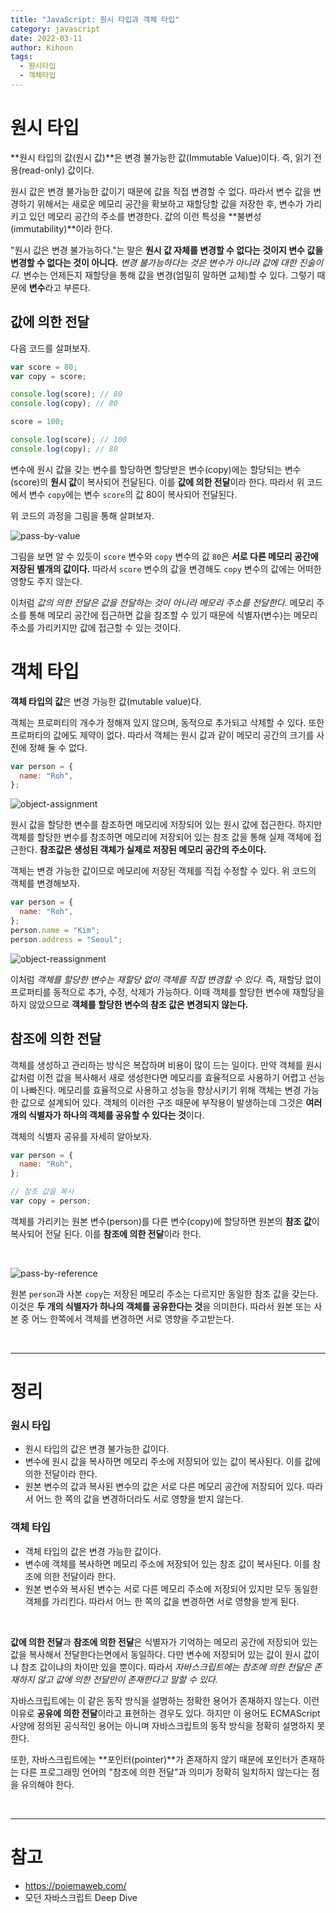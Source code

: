 ```yaml
---
title: "JavaScript: 원시 타입과 객체 타입"
category: javascript
date: 2022-03-11
author: Kihoon
tags:
  - 원시타입
  - 객체타입
---
```


# 원시 타입

**원시 타입의 값(원시 값)**은 변경 불가능한 값(Immutable Value)이다. 즉, 읽기 전용(read-only) 값이다.

원시 값은 변경 불가능한 값이기 때문에 값을 직접 변경할 수 없다. 따라서 변수 값을 변경하기 위해서는 새로운 메모리 공간을 확보하고 재할당할 값을 저장한 후, 변수가 가리키고 있던 메모리 공간의 주소를 변경한다. 값의 이런 특성을 **불변성(immutability)**이라 한다.

"원시 값은 변경 불가능하다."는 말은 **원시 값 자체를 변경할 수 없다는 것이지 변수 값을 변경할 수 없다는 것이 아니다.** _변경 불가능하다는 것은 변수가 아니라 값에 대한 진술이다._ 변수는 언제든지 재할당을 통해 값을 변경(엄밀히 말하면 교체)할 수 있다. 그렇기 때문에 **변수**라고 부른다.

## 값에 의한 전달

다음 코드를 살펴보자.

```jsx
var score = 80;
var copy = score;

console.log(score); // 80
console.log(copy); // 80

score = 100;

console.log(score); // 100
console.log(copy); // 80
```

변수에 원시 값을 갖는 변수를 할당하면 할당받은 변수(copy)에는 할당되는 변수(score)의 **원시 값**이 복사되어 전달된다. 이를 **값에 의한 전달**이라 한다. 따라서 위 코드에서 변수 `copy`에는 변수 `score`의 값 80이 복사되어 전달된다.

위 코드의 과정을 그림을 통해 살펴보자.

![pass-by-value](./image/pass-by-value.png)

그림을 보면 알 수 있듯이 `score` 변수와 `copy` 변수의 값 `80`은 **서로 다른 메모리 공간에 저장된 별개의 값이다.** 따라서 `score` 변수의 값을 변경해도 `copy` 변수의 값에는 어떠한 영향도 주지 않는다.

이처럼 _값의 의한 전달은 값을 전달하는 것이 아니라 메모리 주소를 전달한다._ 메모리 주소를 통해 메모리 공간에 접근하면 값을 참조할 수 있기 때문에 식별자(변수)는 메모리 주소를 가리키지만 값에 접근할 수 있는 것이다.

# 객체 타입

**객체 타입의 값**은 변경 가능한 값(mutable value)다.

객체는 프로퍼티의 개수가 정해져 있지 않으며, 동적으로 추가되고 삭제할 수 있다. 또한 프로퍼티의 값에도 제약이 없다. 따라서 객체는 원시 값과 같이 메모리 공간의 크기를 사전에 정해 둘 수 없다.

```jsx
var person = {
  name: "Roh",
};
```

![object-assignment](./image/object-assignment.png)

원시 값을 할당한 변수를 참조하면 메모리에 저장되어 있는 원시 값에 접근한다. 하지만 객체를 할당한 변수를 참조하면 메모리에 저장되어 있는 참조 값을 통해 실제 객체에 접근한다. **참조값은 생성된 객체가 실제로 저장된 메모리 공간의 주소이다.**

객체는 변경 가능한 값이므로 메모리에 저장된 객체를 직접 수정할 수 있다. 위 코드의 객체를 변경해보자.

```jsx
var person = {
  name: "Roh",
};
person.name = "Kim";
person.address = "Seoul";
```

![object-reassignment](./image/object-reassignment.png)

이처럼 _객체를 할당한 변수는 재할당 없이 객체를 직접 변경할 수 있다._ 즉, 재할당 없이 프로퍼티를 동적으로 추가, 수정, 삭제가 가능하다. 이때 객체를 할당한 변수에 재할당을 하지 않았으므로 **객체를 할당한 변수의 참조 값은 변경되지 않는다.**

## 참조에 의한 전달

객체를 생성하고 관리하는 방식은 복잡하며 비용이 많이 드는 일이다. 만약 객체를 원시 값처럼 이전 값을 복사해서 새로 생성한다면 메모리를 효율적으로 사용하기 어렵고 선능이 나빠진다. 메모리를 효율적으로 사용하고 성능을 향상시키기 위해 객체는 변경 가능한 값으로 설계되어 있다. 객체의 이러한 구조 때문에 부작용이 발생하는데 그것은 **여러 개의 식별자가 하나의 객체를 공유할 수 있다는 것**이다.

객체의 식별자 공유를 자세히 알아보자.

```jsx
var person = {
  name: "Roh",
};

// 참조 값을 복사
var copy = person;
```

객체를 가리키는 원본 변수(person)를 다른 변수(copy)에 할당하면 원본의 **참조 값**이 복사되어 전달 된다. 이를 **참조에 의한 전달**이라 한다.

<br />

![pass-by-reference](./image/pass-by-reference.png)

원본 `person`과 사본 `copy`는 저장된 메모리 주소는 다르지만 동일한 참조 값을 갖는다. 이것은 **두 개의 식별자가 하나의 객체를 공유한다는 것**을 의미한다. 따라서 원본 또는 사본 중 어느 한쪽에서 객체를 변경하면 서로 영향을 주고받는다.

<br />

---

# 정리

### 원시 타입

- 원시 타입의 값은 변경 불가능한 값이다.
- 변수에 원시 값을 복사하면 메모리 주소에 저장되어 있는 값이 복사된다. 이를 값에 의한 전달이라 한다.
- 원본 변수의 값과 복사된 변수의 값은 서로 다른 메모리 공간에 저장되어 있다. 따라서 어느 한 쪽의 값을 변경하더라도 서로 영향을 받지 않는다.

### 객체 타입

- 객체 타입의 값은 변경 가능한 값이다.
- 변수에 객체를 복사하면 메모리 주소에 저장되어 있는 참조 값이 복사된다. 이를 참조에 의한 전달이라 한다.
- 원본 변수와 복사된 변수는 서로 다른 메모리 주소에 저장되어 있지만 모두 동일한 객체를 가리킨다. 따라서 어느 한 쪽의 값을 변경하면 서로 영향을 받게 된다.

<br />

**값에 의한 전달**과 **참조에 의한 전달**은 식별자가 기억하는 메모리 공간에 저장되어 있는 값을 복사해서 전달한다는면에서 동일하다. 다만 변수에 저장되어 있는 값이 원시 값이냐 참조 값이냐의 차이만 있을 뿐이다. 따라서 _자바스크립트에는 참조에 의한 전달은 존재하지 않고 값에 의한 전달만이 존재한다고 말할 수 있다._

자바스크립트에는 이 같은 동작 방식을 설명하는 정확한 용어가 존재하지 않는다. 이런 이유로 **공유에 의한 전달**이라고 표현하는 경우도 있다. 하지만 이 용어도 ECMAScript 사양에 정의된 공식적인 용어는 아니며 자바스크립트의 동작 방식을 정확히 설명하지 못한다.

또한, 자바스크립트에는 **포인터(pointer)**가 존재하지 않기 때문에 포인터가 존재하는 다른 프로그래밍 언어의 "참조에 의한 전달"과 의미가 정확히 일치하지 않는다는 점을 유의해야 한다.

<br />

---

# 참고

- https://poiemaweb.com/
- 모던 자바스크립트 Deep Dive
